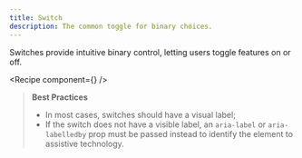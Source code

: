 ```yaml
---
title: Switch
description: The common toggle for binary choices.
---
```


Switches provide intuitive binary control, letting users toggle features on or off.

<Recipe component={<Switch />} />

> **Best Practices**
>
> - In most cases, switches should have a visual label;
> - If the switch does not have a visible label, an `aria-label` or `aria-labelledby` prop must be passed instead to identify the element to assistive technology.
